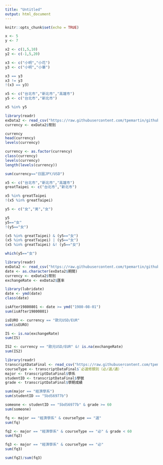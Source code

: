 ```yaml
---
title: "Untitled"
output: html_document
---
```


```r
knitr::opts_chunk$set(echo = TRUE)
```

```r
x <- 5
y <- 7

x2 <- c(1,5,10)
y2 <- c(-1,5,20)
```

```r
x3 <- c("小明","小花")
y3 <- c("小明","小華")

x3 == y3
x3 != y3
!(x3 == y3)
```

```r
x5 <- c("台北市","新北市","高雄市")
y5 <- c("台北市","新北市")

x5 %in% y5
```

```r
library(readr)
exData2 <- read_csv("https://raw.githubusercontent.com/tpemartin/github-data/master/exData2.csv")
currency <- exData2$幣別
```

```r
currency
head(currency)
levels(currency)
```

```r
currency <- as.factor(currency)
class(currency)
levels(currency)
length(levels(currency))
```

```r
sum(currency=="日圓JPY/USD")
```
```r
x5 <- c("台北市","新北市","高雄市")
greatTaipei <- c("台北市","新北市")

x5 %in% greatTaipei
!(x5 %in% greatTaipei)
```

```r
y5 <- c("女","男","女")

y5
y5=="女"
!(y5=="女")
```
```r
(x5 %in% greatTaipei) & (y5=="女")
(x5 %in% greatTaipei) | (y5=="女")
(x5 %in% greatTaipei) &! (y5=="女")
```

```r
which(y5=="女")
```
```r
library(readr)
exData2 <- read_csv("https://raw.githubusercontent.com/tpemartin/github-data/master/exData2.csv")
date <- as.character(exData2$期間)
currency <- exData2$幣別
exchangeRate <- exData2$匯率
```

```r
library(lubridate)
date <- ymd(date)
class(date)
```

```r
isAfter19800801 <- date >= ymd("1980-08-01")
sum(isAfter19800801)
```

```r
isEURO <- currency == "歐元USD/EUR"
sum(isEURO)
```

```r
IS <- is.na(exchangeRate)
sum(IS)
```

```r
IS2 <- currency == "歐元USD/EUR" &! is.na(exchangeRate)
sum(IS2)
```

```r
library(readr)
transcriptDataFinal <- read_csv("https://raw.githubusercontent.com/tpemartin/github-data/master/transcriptDataFinal.csv")
courseType <- transcriptDataFinal$`必選修類別（必∕選∕通）`
major <- transcriptDataFinal$學系
studentID <- transcriptDataFinal$學號
grade <- transcriptDataFinal$學期成績
```

```r
sum(major == "經濟學系")
sum(studentID == "5bdS6977b")

someone <- studentID == "5bdS6977b" & grade >= 60
sum(someone)

fq <- major == "經濟學系" & courseType == "選"
sum(fq)

fq2 <- major == "經濟學系" & courseType == "必" & grade < 60
sum(fq2)

fq3 <- major == "經濟學系" & courseType == "必"
sum(fq3)

sum(fq2)/sum(fq3)
```

